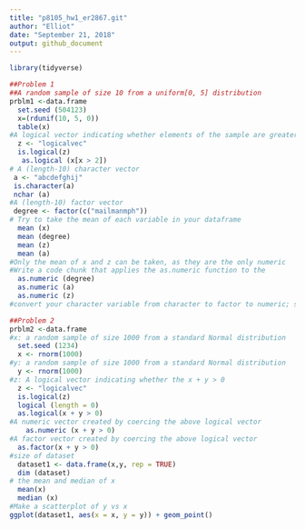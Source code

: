 ```yaml
---
title: "p8105_hw1_er2867.git"
author: "Elliot"
date: "September 21, 2018"
output: github_document
---
```

```r
library(tidyverse)
```

```r
##Problem 1
##A random sample of size 10 from a uniform[0, 5] distribution
prblm1 <-data.frame
  set.seed (504123)
  x=(rdunif(10, 5, 0))
  table(x)
#A logical vector indicating whether elements of the sample are greater than 2
  z <- "logicalvec"  
  is.logical(z)
   as.logical (x[x > 2])
# A (length-10) character vector
 a <- "abcdefghij"
 is.character(a)
 nchar (a)
#A (length-10) factor vector
 degree <- factor(c("mailmanmph"))
# Try to take the mean of each variable in your dataframe
  mean (x)
  mean (degree)
  mean (z)
  mean (a)
#Only the mean of x and z can be taken, as they are the only numeric    #variables
#Write a code chunk that applies the as.numeric function to the        logical, character, and factor variables (please show this chunk     but not the output)
  as.numeric (degree)
  as.numeric (a)
  as.numeric (z)
#convert your character variable from character to factor to numeric; similarly, convert your factor variable from factor to character to numeric. 
```
```r
##Problem 2
prblm2 <-data.frame
#x: a random sample of size 1000 from a standard Normal distribution
  set.seed (1234)
  x <- rnorm(1000)
#y: a random sample of size 1000 from a standard Normal distribution
  y <- rnorm(1000)
#z: A logical vector indicating whether the x + y > 0
  z <- "logicalvec"  
  is.logical(z)
  logical (length = 0)
  as.logical(x + y > 0)
#A numeric vector created by coercing the above logical vector
    as.numeric (x + y > 0)
#A factor vector created by coercing the above logical vector
  as.factor(x + y > 0)
#size of dataset
  dataset1 <- data.frame(x,y, rep = TRUE)
  dim (dataset)
# the mean and median of x
  mean(x)
  median (x)
#Make a scatterplot of y vs x 
ggplot(dataset1, aes(x = x, y = y)) + geom_point()



```

